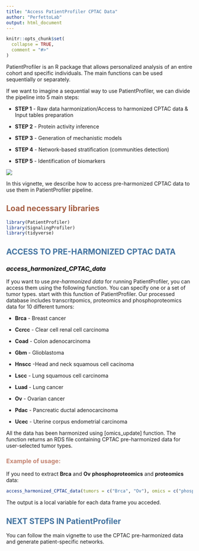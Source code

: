 ```yaml
---
title: "Access PatientProfiler CPTAC Data"
author: "PerfettoLab"
output: html_document
---
```


```r
knitr::opts_chunk$set(
  collapse = TRUE,
  comment = "#>"
)
```

PatientProfiler is an R package that allows personalized analysis of an
entire cohort and specific individuals. The main functions can be used
sequentially or separately.

If we want to imagine a sequential way to use PatientProfiler, we can
divide the pipeline into 5 main steps:

-   **STEP 1** - Raw data harmonization/Access to harmonized CPTAC
    data & Input tables preparation

-   **STEP 2** - Protein activity inference

-   **STEP 3** - Generation of mechanistic models

-   **STEP 4** - Network-based stratification (communities detection)

-   **STEP 5** - Identification of biomarkers

![](images/Figure1-2.svg)

In this vignette, we describe how to access pre-harmonized CPTAC data to use them in PatientProfiler pipeline.

## [Load necessary libraries]{style="color: #A45C40;"}

```r
library(PatientProfiler)
library(SignalingProfiler)
library(tidyverse)
```

## [ACCESS TO PRE-HARMONIZED CPTAC DATA]{style="color: #41729F;"}

### *access_harmonized_CPTAC_data* {style="color: black"}

If you want to use *pre-harmonized data* for running PatientProfiler, you can access them 
using the following function. You can specify one or a set of tumor types. 
start with this function of PatientProfiler.
Our processed database includes transcritpomics, proteomics and phosphoproteomics data
for 10 different tumors:

-   **Brca** - Breast cancer

-   **Ccrcc** - Clear cell renal cell carcinoma

-   **Coad** - Colon adenocarcinoma

-   **Gbm** - Glioblastoma

-   **Hnscc** -Head and neck squamous cell cacinoma

-   **Lscc** - Lung squamous cell carcinoma

-   **Luad** - Lung cancer

-   **Ov** - Ovarian cancer

-   **Pdac** - Pancreatic ductal adenocarcinoma

-   **Ucec** - Uterine corpus endometrial carcinoma

All the data has been harmonized using [omics_update] function.
The function returns an RDS file containing CPTAC pre-harmonized data for user-selected tumor types.

### [Example of usage:]{style="color: #C38370;"}

If you need to extract **Brca** and **Ov** **phosphoproteomics** and
**proteomics** data:

```r
access_harmonized_CPTAC_data(tumors = c("Brca", "Ov"), omics = c("phospho", "prot"))
```

The output is a local variable for each data frame you acceded.

## [NEXT STEPS IN PatientProfiler]{style="color: #41729F;"}
You can follow the main vignette to use the CPTAC pre-harmonized data and generate patient-specific networks.
